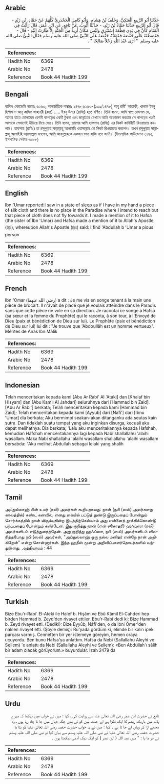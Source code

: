 ## Arabic


<div dir="rtl" lang="ar" style={{fontSize:'larger',backgroundColor:'#f8f9fa',padding:20}}>
حَدَّثَنَا أَبُو الرَّبِيعِ الْعَتَكِيُّ، وَخَلَفُ بْنُ هِشَامٍ، وَأَبُو كَامِلٍ الْجَحْدَرِيُّ كُلُّهُمْ عَنْ حَمَّادِ، بْنِ زَيْدٍ - قَالَ أَبُو الرَّبِيعِ حَدَّثَنَا حَمَّادُ بْنُ زَيْدٍ، - حَدَّثَنَا أَيُّوبُ، عَنْ نَافِعٍ، عَنِ ابْنِ عُمَرَ، قَالَ رَأَيْتُ فِي الْمَنَامِ كَأَنَّ فِي يَدِي قِطْعَةَ إِسْتَبْرَقٍ وَلَيْسَ مَكَانٌ أُرِيدُ مِنَ الْجَنَّةِ إِلاَّ طَارَتْ إِلَيْهِ - قَالَ - فَقَصَصْتُهُ عَلَى حَفْصَةَ فَقَصَّتْهُ حَفْصَةُ عَلَى النَّبِيِّ صلى الله عليه وسلم فَقَالَ النَّبِيُّ صلى الله عليه وسلم ‏ "‏ أَرَى عَبْدَ اللَّهِ رَجُلاً صَالِحًا ‏"‏ ‏.‏
</div>
<div style={{backgroundColor:'#f8f9fa',padding:20, marginBottom: 10}}><table> <thead> <tr> <th>References:</th> <th></th> </tr> </thead> <tbody><tr><td>Hadith No</td><td>6369</td></tr><tr><td>Arabic No</td><td>2478</td></tr><tr><td>Reference</td><td>Book 44 Hadith 199</td></tr></tbody></table></div>

## Bengali


<div dir="ltr" lang="bn" style={{fontSize:'larger',backgroundColor:'#f8f9fa',padding:20}}>
হাদিস একাডেমি নাম্বারঃ ৬২৬৩, আন্তর্জাতিক নাম্বারঃ ২৪৭৮ ৬২৬৩-(১৩৯/২৪৭৮) আবূ রাবী' আতাকী, খালাফ ইবনু হিশাম ও আবূ কামিল জাহদারী (রহঃ) ..... ইবনু উমার (রাযিঃ) হতে বর্ণিত। তিনি বলেন, আমি স্বপ্নে দেখলাম যে, আমার হাতে মোলায়েম রেশমী কাপড়ের একটি টুকরা এবং জান্নাতের যেখানে আমি আকাঙ্ক্ষা করতাম সে কাপড়ের খণ্ডটি আমাকে সেখানেই উড়িয়ে নিয়ে যেত। তিনি বলেন, তারপর আমি হাফসাহ (রাযিঃ) এর নিকট কাহিনীটি রিওয়ায়াত করলাম। হাফসাহ (রাযিঃ) তা রসূলুল্লাহ সাল্লাল্লাহু আলাইহি ওয়াসাল্লাম এর নিকট রিওয়ায়াত করলেন। তখন রসূলুল্লাহ সাল্লাল্লাহু আলাইহি ওয়াসাল্লাম বললেন, আমি আবদুল্লাহকে একজন ভাল ব্যক্তি বলে জানি। (ইসলামিক ফাউন্ডেশন ৬১৪৫, ইসলামিক সেন্টার ৬১৮৮)
</div>
<div style={{backgroundColor:'#f8f9fa',padding:20, marginBottom: 10}}><table> <thead> <tr> <th>References:</th> <th></th> </tr> </thead> <tbody><tr><td>Hadith No</td><td>6369</td></tr><tr><td>Arabic No</td><td>2478</td></tr><tr><td>Reference</td><td>Book 44 Hadith 199</td></tr></tbody></table></div>

## English


<div dir="ltr" lang="en" style={{fontSize:'larger',backgroundColor:'#f8f9fa',padding:20}}>
Ibn 'Umar reported:I saw in a state of sleep as if I have in my hand a piece of silk cloth and there is no place in the Paradise where I intend to reach but that piece of cloth does not fly towards it. I made a mention of it to Hafsa (the sister of Ibn 'Umar) and Hafsa made a mention of it to Allah's Apostle (ﷺ), whereupon Allah's Apostle (ﷺ) said: I find 'Abdullah b 'Umar a pious person
</div>
<div style={{backgroundColor:'#f8f9fa',padding:20, marginBottom: 10}}><table> <thead> <tr> <th>References:</th> <th></th> </tr> </thead> <tbody><tr><td>Hadith No</td><td>6369</td></tr><tr><td>Arabic No</td><td>2478</td></tr><tr><td>Reference</td><td>Book 44 Hadith 199</td></tr></tbody></table></div>

## French


<div dir="ltr" lang="fr" style={{fontSize:'larger',backgroundColor:'#f8f9fa',padding:20}}>
Ibn 'Omar (رضي الله عنهما) a dit : Je me vis en songe tenant à la main une pièce de brocart. Il n'avait de place que je voulais atteindre dans le Paradis sans que cette pièce ne vole en sa direction. Je racontai ce songe à Hafsa (sa sœur et la femme du Prophète) qui le raconta, à son tour, à l'Envoyé de Dieu (paix et bénédiction de Dieu sur lui). Le Prophète (paix et bénédiction de Dieu sur lui) lui dit : "Je trouve que 'Abdoullâh est un homme vertueux". Mérites de Anas Ibn Mâlik
</div>
<div style={{backgroundColor:'#f8f9fa',padding:20, marginBottom: 10}}><table> <thead> <tr> <th>References:</th> <th></th> </tr> </thead> <tbody><tr><td>Hadith No</td><td>6369</td></tr><tr><td>Arabic No</td><td>2478</td></tr><tr><td>Reference</td><td>Book 44 Hadith 199</td></tr></tbody></table></div>

## Indonesian


<div dir="ltr" lang="id" style={{fontSize:'larger',backgroundColor:'#f8f9fa',padding:20}}>
Telah menceritakan kepada kami [Abu Ar Rabi' Al 'Ataki] dan [Khalaf bin Hisyam] dan [Abu Kamil Al Jahdari] seluruhnya dari [Hammad bin Zaid]. [Abu Ar Rabi'] berkata; Telah menceritakan kepada kami [Hammad bin Zaid]; Telah menceritakan kepada kami [Ayyub] dari [Nafi'] dari [Ibnu 'Umar] dia berkata; Aku bermimpi seakan-akan ditanganku ada seutas kain sutra. Dan tidaklah suatu tempat yang aku inginkan disurga, kecuali aku dapat melihatnya. Dia berkata; 'Lalu aku menceritakannya kepada Hafshah, kemudian Hafshah menceritakannya lagi kepada Nabi shallallahu 'alaihi wasallam. Maka Nabi shallallahu 'alaihi wasallam shallallahu 'alaihi wasallam bersabda: "Aku melihat Abdullah sebagai lelaki yang shalih
</div>
<div style={{backgroundColor:'#f8f9fa',padding:20, marginBottom: 10}}><table> <thead> <tr> <th>References:</th> <th></th> </tr> </thead> <tbody><tr><td>Hadith No</td><td>6369</td></tr><tr><td>Arabic No</td><td>2478</td></tr><tr><td>Reference</td><td>Book 44 Hadith 199</td></tr></tbody></table></div>

## Tamil


<div dir="ltr" lang="ta" style={{fontSize:'larger',backgroundColor:'#f8f9fa',padding:20}}>
அப்துல்லாஹ் பின் உமர் (ரலி) அவர்கள் கூறியதாவது: நான் (நபி (ஸல்) அவர்களது காலத்தில்) கண்ட கனவில், எனது கையில் பட்டுத் துண்டு இருப்பதைப் போன்றும் சொர்க்கத்தில் நான் விரும்புகின்ற இடத்திற்கெல்லாம் அது என்னைத் தூக்கிக்கொண்டு பறப்பதைப் போன்றும் கண்டேன். இது குறித்து நான் (என் சகோதரி) ஹஃப்ஸா (ரலி) அவர்களிடம் எடுத்துரைத்தேன். அது குறித்து ஹஃப்ஸா, நபி (ஸல்) அவர்களிடம் விவரித்தபோது நபி (ஸல்) அவர்கள், "அப்துல்லாஹ் ஒரு நல்ல மனிதர் என்றே நான் அறிகிறேன்" என்று சொன்னார்கள். இந்த ஹதீஸ் மூன்று அறிவிப்பாளர்தொடர்களில் வந்துள்ளது. அத்தியாயம் : 44
</div>
<div style={{backgroundColor:'#f8f9fa',padding:20, marginBottom: 10}}><table> <thead> <tr> <th>References:</th> <th></th> </tr> </thead> <tbody><tr><td>Hadith No</td><td>6369</td></tr><tr><td>Arabic No</td><td>2478</td></tr><tr><td>Reference</td><td>Book 44 Hadith 199</td></tr></tbody></table></div>

## Turkish


<div dir="ltr" lang="tr" style={{fontSize:'larger',backgroundColor:'#f8f9fa',padding:20}}>
Bize Ebu'r-Rabi' El-Ateki ile Halef b. Hişâm ve Ebû Kâmil El-Cahderi hep birden Hammad b. Zeyd'den rivayet ettiler. Ebu'r-Rabi dedi ki: Bize Hammad b. Zeyd rivayet etti. (Dediki): Bize Eyyûb, Nâfi'den, o da İbni Ömer'den naklen rivayet etti. (Şöyle demiş): Rü'yada gördüm ki, elimde bir kalın ipek parçası varmış. Cennetten bir yer istemeye göreyim, hemen oraya uçuyordu. Ben bunu Hafsa'ya anlattım. Hafsa da Nebi (Sallallahu Aleyhi ve Sellem) 'e anlattı da Nebi (Sallallahu Aleyhi ve Sellem): «Ben Abdullah'ı sâlih bir adam olacak görüyorum.» buyurdular. İzah 2479 da
</div>
<div style={{backgroundColor:'#f8f9fa',padding:20, marginBottom: 10}}><table> <thead> <tr> <th>References:</th> <th></th> </tr> </thead> <tbody><tr><td>Hadith No</td><td>6369</td></tr><tr><td>Arabic No</td><td>2478</td></tr><tr><td>Reference</td><td>Book 44 Hadith 199</td></tr></tbody></table></div>

## Urdu


<div dir="rtl" lang="ur" style={{fontSize:'larger',backgroundColor:'#f8f9fa',padding:20}}>
نافع نے حضرت ابن عمر رضی اللہ تعالیٰ عنہ سے روایت کی ، کہا : میں نے خواب میں دیکھا کہ میرے ہاتھ میں باریک ریشم کا ایک ٹکڑا ہے اور جنت میں کو ئی بھی جگہ جہاں میں جا نا چاہ رہا ہوں ، وہ مجھے اڑا کر وہاں لے جا تا ہے ۔ کہا : میں نے یہ خواب حضرت حفصہ رضی اللہ تعالیٰ عنہا کو بتا یا حضرت حفصہ رضی اللہ تعالیٰ عنہا نے نبی صلی اللہ علیہ وسلم سے بیان کیا تو نبی صلی اللہ علیہ وسلم نے فر ما یا : " میں عبد اللہ ( ابن عمر ) کو ایک نیک آدمی دیکھتا ہوں ۔
</div>
<div style={{backgroundColor:'#f8f9fa',padding:20, marginBottom: 10}}><table> <thead> <tr> <th>References:</th> <th></th> </tr> </thead> <tbody><tr><td>Hadith No</td><td>6369</td></tr><tr><td>Arabic No</td><td>2478</td></tr><tr><td>Reference</td><td>Book 44 Hadith 199</td></tr></tbody></table></div>